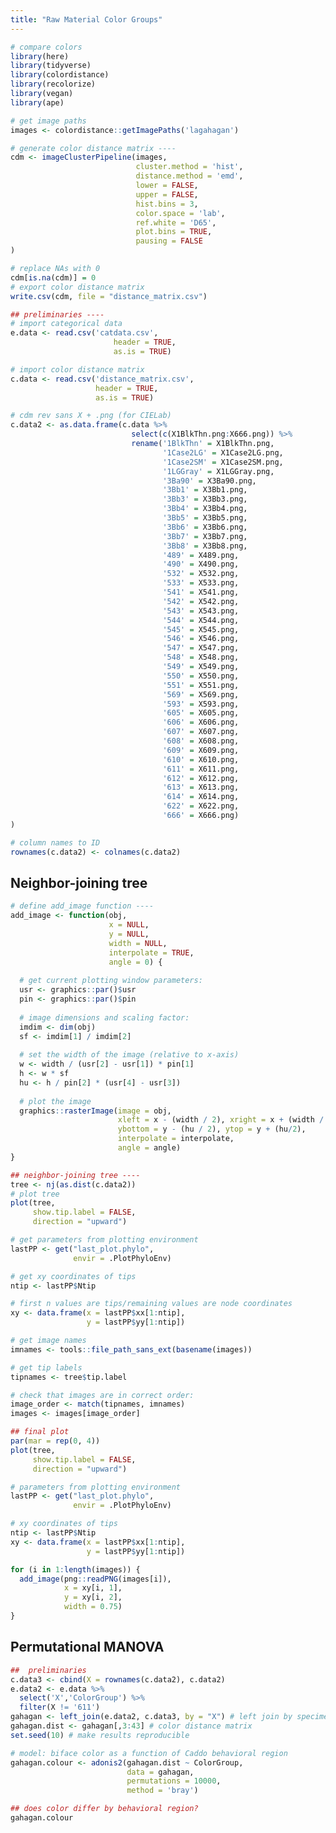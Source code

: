 ```yaml
---
title: "Raw Material Color Groups"
---
```


```r
# compare colors
library(here)
library(tidyverse)
library(colordistance)
library(recolorize)
library(vegan)
library(ape)

# get image paths
images <- colordistance::getImagePaths('lagahagan')

# generate color distance matrix ----
cdm <- imageClusterPipeline(images,
                            cluster.method = 'hist',
                            distance.method = 'emd',
                            lower = FALSE,
                            upper = FALSE,
                            hist.bins = 3,
                            color.space = 'lab',
                            ref.white = 'D65',
                            plot.bins = TRUE,
                            pausing = FALSE
)

# replace NAs with 0
cdm[is.na(cdm)] = 0
# export color distance matrix
write.csv(cdm, file = "distance_matrix.csv")

## preliminaries ----
# import categorical data
e.data <- read.csv('catdata.csv',
                       header = TRUE,
                       as.is = TRUE)

# import color distance matrix
c.data <- read.csv('distance_matrix.csv',
                   header = TRUE,
                   as.is = TRUE)

# cdm rev sans X + .png (for CIELab)
c.data2 <- as.data.frame(c.data %>% 
                           select(c(X1BlkThn.png:X666.png)) %>% 
                           rename('1BlkThn' = X1BlkThn.png,
                                  '1Case2LG' = X1Case2LG.png,
                                  '1Case2SM' = X1Case2SM.png,
                                  '1LGGray' = X1LGGray.png,
                                  '3Ba90' = X3Ba90.png,
                                  '3Bb1' = X3Bb1.png,
                                  '3Bb3' = X3Bb3.png,
                                  '3Bb4' = X3Bb4.png,
                                  '3Bb5' = X3Bb5.png,
                                  '3Bb6' = X3Bb6.png,
                                  '3Bb7' = X3Bb7.png,
                                  '3Bb8' = X3Bb8.png,
                                  '489' = X489.png,
                                  '490' = X490.png,
                                  '532' = X532.png,
                                  '533' = X533.png,
                                  '541' = X541.png,
                                  '542' = X542.png,
                                  '543' = X543.png,
                                  '544' = X544.png,
                                  '545' = X545.png,
                                  '546' = X546.png,
                                  '547' = X547.png,
                                  '548' = X548.png,
                                  '549' = X549.png,
                                  '550' = X550.png,
                                  '551' = X551.png,
                                  '569' = X569.png,
                                  '593' = X593.png,
                                  '605' = X605.png,
                                  '606' = X606.png,
                                  '607' = X607.png,
                                  '608' = X608.png,
                                  '609' = X609.png,
                                  '610' = X610.png,
                                  '611' = X611.png,
                                  '612' = X612.png,
                                  '613' = X613.png,
                                  '614' = X614.png,
                                  '622' = X622.png,
                                  '666' = X666.png)
)

# column names to ID
rownames(c.data2) <- colnames(c.data2)
```

## Neighbor-joining tree

```r
# define add_image function ----
add_image <- function(obj,
                      x = NULL,
                      y = NULL,
                      width = NULL,
                      interpolate = TRUE,
                      angle = 0) {
  
  # get current plotting window parameters:
  usr <- graphics::par()$usr
  pin <- graphics::par()$pin
  
  # image dimensions and scaling factor:
  imdim <- dim(obj)
  sf <- imdim[1] / imdim[2]
  
  # set the width of the image (relative to x-axis)
  w <- width / (usr[2] - usr[1]) * pin[1]
  h <- w * sf
  hu <- h / pin[2] * (usr[4] - usr[3])
  
  # plot the image
  graphics::rasterImage(image = obj,
                        xleft = x - (width / 2), xright = x + (width / 2),
                        ybottom = y - (hu / 2), ytop = y + (hu/2),
                        interpolate = interpolate,
                        angle = angle)
}

## neighbor-joining tree ----
tree <- nj(as.dist(c.data2))
# plot tree
plot(tree,
     show.tip.label = FALSE,
     direction = "upward")

# get parameters from plotting environment
lastPP <- get("last_plot.phylo", 
              envir = .PlotPhyloEnv)

# get xy coordinates of tips
ntip <- lastPP$Ntip

# first n values are tips/remaining values are node coordinates
xy <- data.frame(x = lastPP$xx[1:ntip],
                 y = lastPP$yy[1:ntip])

# get image names
imnames <- tools::file_path_sans_ext(basename(images))

# get tip labels
tipnames <- tree$tip.label

# check that images are in correct order:
image_order <- match(tipnames, imnames)
images <- images[image_order]

## final plot
par(mar = rep(0, 4))
plot(tree, 
     show.tip.label = FALSE, 
     direction = "upward")

# parameters from plotting environment
lastPP <- get("last_plot.phylo", 
              envir = .PlotPhyloEnv)

# xy coordinates of tips
ntip <- lastPP$Ntip
xy <- data.frame(x = lastPP$xx[1:ntip],
                 y = lastPP$yy[1:ntip]) 

for (i in 1:length(images)) {
  add_image(png::readPNG(images[i]),
            x = xy[i, 1],
            y = xy[i, 2], 
            width = 0.75)
}
```

## Permutational MANOVA

```r
##  preliminaries
c.data3 <- cbind(X = rownames(c.data2), c.data2)
e.data2 <- e.data %>% 
  select('X','ColorGroup') %>% 
  filter(X != '611')
gahagan <- left_join(e.data2, c.data3, by = "X") # left join by specimen number
gahagan.dist <- gahagan[,3:43] # color distance matrix
set.seed(10) # make results reproducible

# model: biface color as a function of Caddo behavioral region
gahagan.colour <- adonis2(gahagan.dist ~ ColorGroup,
                          data = gahagan,
                          permutations = 10000,
                          method = 'bray')

## does color differ by behavioral region?
gahagan.colour
```
